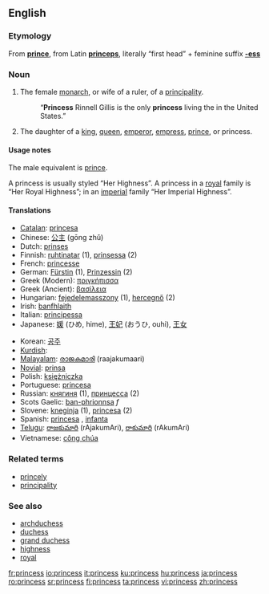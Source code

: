 ==English==

===Etymology===
From '''[[prince]]''', from Latin '''[[princeps]]''', literally “first head” + feminine suffix '''[[-ess]]'''

===Noun===
{{en-noun|es}}

# The female [[monarch]], or wife of a ruler, of a [[principality]].
#: “'''Princess''' Rinnell Gillis is the only '''princess''' living the in the United States.”
# The daughter of a [[king]], [[queen]], [[emperor]], [[empress]], [[prince]], or princess.


====Usage notes====
The male equivalent is [[prince]].

A princess is usually styled “Her Highness”.  A princess in a [[royal]] family is “Her Royal Highness”; in an [[imperial]] family “Her Imperial Highness”.

====Translations====
{{top}}
*[[Catalan]]: [[princesa]] {{f}}
*Chinese: [[公主]] (gōng zhǔ)
*Dutch: [[prinses]] {{f}}
*Finnish: [[ruhtinatar]] (1), [[prinsessa]] (2)
*French: [[princesse]] {{f}}
*German: [[Fürstin]] {{f}} (1), [[Prinzessin]] {{f}} (2)
*Greek (Modern): [[πριγκήπισσα]] {{f}}
*Greek (Ancient): [[βασίλεια]] {{f}}
*Hungarian: [[fejedelemasszony]] (1), [[hercegnő]] (2)
*Irish: [[banfhlaith]] {{m}}
*Italian: [[principessa]] {{f}}
*Japanese: [[媛]] (ひめ, hime), [[王妃]] (おうひ, ouhi), [[王女]]
{{mid}}
*Korean: [[공주]]
*[[Kurdish]]: {{trad|ku|dotmîr}} {{f}}
*[[Malayalam]]: [[രാജകുമാരി]] (raajakumaari) {{f}}
*[[Novial]]: [[prinsa]]
*Polish: [[księżniczka]] {{f}}
*Portuguese: [[princesa]] {{f}}
*Russian: [[княгиня]] (1), [[принцесса]] (2)
*Scots Gaelic: [[ban-phrionnsa]] ''f''
*Slovene: [[kneginja]] {{f}} (1), [[princesa]] {{f}} (2)
*Spanish: [[princesa]] {{f}}, [[infanta]] {{f}}
*[[Telugu]]: [[రాజకుమారి]] (rAjakumAri), [[రాకుమారి]] (rAkumAri)
*Vietnamese: [[công chúa]]
{{bottom}}

===Related terms===
*[[princely]]
*[[principality]]

===See also===
*[[archduchess]]
*[[duchess]]
*[[grand duchess]]
*[[highness]]
*[[royal]]

[[fr:princess]]
[[io:princess]]
[[it:princess]]
[[ku:princess]]
[[hu:princess]]
[[ja:princess]]
[[ro:princess]]
[[sr:princess]]
[[fi:princess]]
[[ta:princess]]
[[vi:princess]]
[[zh:princess]]